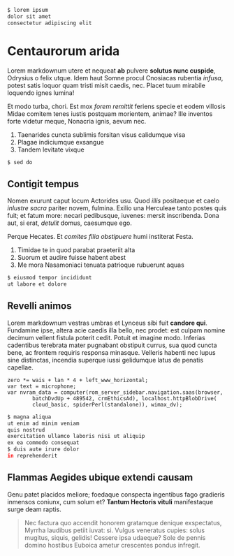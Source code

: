 
<Step video="000.mp4" from={0} to={5} >

```bash
$ lorem ipsum
dolor sit amet
consectetur adipiscing elit
```

# Centaurorum arida

Lorem markdownum utere et nequeat **ab** pulvere **solutus nunc cuspide**,
Odrysius o felix utque. Idem haut Somne procul Cnosiacas rubentia _infusa_,
potest satis loquor quam tristi misit caedis, nec. Placet tuum mirabile loquendo
ignes lumina!

Et modo turba, chori. Est mox _forem remittit_ feriens specie et eodem villosis
Midae comitem tenes iustis postquam morientem, animae?
Ille inventos forte videtur meque, Nonacria ignis, aevum nec.

1. Taenarides cuncta sublimis forsitan visus calidumque visa
2. Plagae indiciumque exsangue
3. Tandem levitate vixque

</Step>

<Step video="000.mp4" from={0} to={5}>

```bash
$ sed do
```

## Contigit tempus

Nomen exurunt caput locum Actorides usu. Quod _illis_ positaeque et caelo
_inlustre sacra_ pariter novem, fulmina. Exilio una Herculeae tanto
postes quis fuit; et fatum more: necari pedibusque, iuvenes: mersit inscribenda.
Dona aut, si erat, _detulit_ domus, caesumque ego.

Perque Hecates. Et _comites filia obstipuere_ humi institerat Festa.

1. Timidae te in quod parabat praeteriit alta
2. Suorum et audire fuisse habent abest
3. Me mora Nasamoniaci tenuata patrioque rubuerunt aquas

</Step>

<Step video="000.mp4" from={0} to={5}>

```bash
$ eiusmod tempor incididunt
ut labore et dolore
```

## Revelli animos

Lorem markdownum vestras umbras et Lynceus sibi fuit **candore qui**. Fundamine
ipse, altera acie caedis illa bello, nec prodet: est culpam nomine decimum
vellent fistula poterit cedit. Potuit et imagine modo. Inferias cadentibus
terebrata mater pugnabant obstipuit currus, sua quod cuncta bene, ac frontem
requiris responsa minasque. Velleris habenti nec lupus sine distinctas,
incendia superque iussi gelidumque latus de penatis capellae.

    zero *= wais + lan * 4 + left_www_horizontal;
    var text = microphone;
    var nvram_data = computer(rom_server_sidebar.navigation.saas(browser,
            batchDvdUp + 489542, crmEthicsAd), localhost.httpBlobDrive(
            cloud_basic, spiderPerl(standalone)), wimax_dv);

</Step>

<Step video="000.mp4" from={0} to={5}>

```bash
$ magna aliqua
ut enim ad minim veniam
quis nostrud
exercitation ullamco laboris nisi ut aliquip
ex ea commodo consequat
$ duis aute irure dolor
in reprehenderit
```

## Flammas Aegides ubique extendi causam

Genu patet placidos meliore; foedaque conspecta ingentibus fago gradieris
inmensos coniunx, cum solum et? **Tantum Hectoris vituli** manifestaque surge
deam raptis.

> Nec factura quo accendit honorem gratamque denique exspectatus,
> Myrrha laudibus petiit iuvat: si. Vulgus veneratus cupies: solus mugitus,
> siquis, gelidis! Cessere ipsa udaeque? Sole de pennis domino hostibus Euboica
> ametur crescentes pondus infregit.

</Step>
